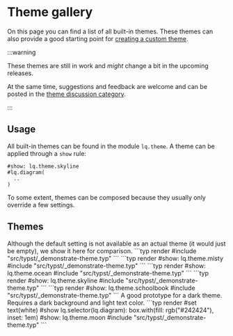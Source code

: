 # Theme gallery

On this page you can find a list of all built-in themes. 
These themes can also provide a good starting point for [creating a custom theme](docs/tutorials/styling-and-themes). 


:::warning

These themes are still in work and _might_ change a bit in the upcoming releases. 

At the same time, suggestions and feedback are welcome and can be posted in the [theme discussion category](https://github.com/orgs/lilaq-project/discussions/categories/themes). 

:::

## Usage

All built-in themes can be found in the module `lq.theme`. A theme can be applied through a `show` rule:
```typ
#show: lq.theme.skyline
#lq.diagram(
  ..
)
```
To some extent, themes can be composed because they usually only override a few settings. 

## Themes 

<LilaqTheme>
Although the default setting is not available as an actual theme (it would just be empty), we show it here for comparison.  
```typ render
#include "src/typst/_demonstrate-theme.typ"
```
</LilaqTheme>


<LilaqTheme name="misty">
```typ render
#show: lq.theme.misty
#include "src/typst/_demonstrate-theme.typ"
```
</LilaqTheme>


<LilaqTheme name="ocean">
```typ render
#show: lq.theme.ocean
#include "src/typst/_demonstrate-theme.typ"
```
</LilaqTheme>


<LilaqTheme name="skyline">
```typ render
#show: lq.theme.skyline
#include "src/typst/_demonstrate-theme.typ"
```
</LilaqTheme>


<LilaqTheme name="schoolbook">
```typ render
#show: lq.theme.schoolbook
#include "src/typst/_demonstrate-theme.typ"
```
</LilaqTheme>


<LilaqTheme name="moon">
A good prototype for a dark theme. Requires a dark background and light text color. 
```typ render
#set text(white)
#show lq.selector(lq.diagram): box.with(fill: rgb("#242424"), inset: 1em)
#show: lq.theme.moon
#include "src/typst/_demonstrate-theme.typ"
```
</LilaqTheme>
